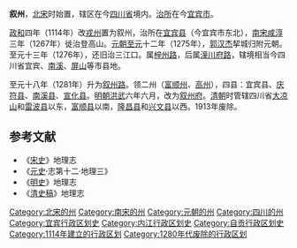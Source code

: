 '''叙州'''，[[北宋|北宋]]时始置，辖区在今[[四川省|四川省]]境内。[[治所|治所]]在今[[宜宾市|宜宾市]]。

[[政和_(年号)|政和]]四年（1114年）改[[戎州|戎州]]置为叙州，治所在[[宜宾县|宜宾县]]（今宜宾市东北），[[南宋|南宋]][[咸淳|咸淳]]三年（1267年）徙治登高山。[[元朝|元朝]][[至元_(忽必烈)|至元]]十二年（1275年），[[郭汉杰|郭汉杰]]挈城归附元朝。至元十三年（1276年），还旧治三江口。属[[梓州路|梓州路]]，后属[[潼川府路|潼川府路]]，辖境相当今四川省宜宾、[[南溪县|南溪]]、[[屏山县|屏山]]等市县地。

至元十八年（1281年）升为[[叙州路|叙州路]]。领二州（[[富顺州|富顺州]]、[[高州_(四川)|高州]]），四县：宜宾县、[[慶符縣|庆符县]]、[[南溪县|南溪县]]、[[宣化县_(北宋)|宣化县]]。[[明朝|明朝]][[洪武|洪武]]六年六月，改为[[叙州府|叙州府]]。[[清朝|清朝]]时管辖四川省[[大凉山|大凉山]]和[[雷波县|雷波县]]以东，[[富顺县|富顺县]]以南，[[隆昌县|隆昌县]]和[[兴文县|兴文县]]以西。1913年废除。

==参考文献==
*《[[宋史|宋史]]》地理志
*《[[元史|元史]]·志第十二·地理三》
*《[[明史|明史]]》地理志
*《[[清史稿|清史稿]]》地理志

{{北宋行政区划|nocat}}
{{南宋行政区划|nocat}}
{{四川行政区划小作品}}
[[Category:北宋的州|Category:北宋的州]]
[[Category:南宋的州|Category:南宋的州]]
[[Category:元朝的州|Category:元朝的州]]
[[Category:四川的州|Category:四川的州]]
[[Category:宜宾行政区划史|Category:宜宾行政区划史]]
[[Category:内江行政区划史|Category:内江行政区划史]]
[[Category:自贡行政区划史|Category:自贡行政区划史]]
[[Category:1114年建立的行政区划|Category:1114年建立的行政区划]]
[[Category:1280年代废除的行政区划|Category:1280年代废除的行政区划]]